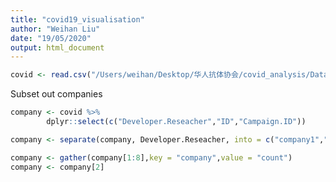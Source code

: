 ```yaml
---
title: "covid19_visualisation"
author: "Weihan Liu"
date: "19/05/2020"
output: html_document
---
```


```r

covid <- read.csv("/Users/weihan/Desktop/华人抗体协会/covid_analysis/Data/Covid19_Ab_Track.csv", header = TRUE, stringsAsFactors = FALSE)

```

Subset out companies
```r
company <- covid %>%
        dplyr::select(c("Developer.Reseacher","ID","Campaign.ID"))

company <- separate(company, Developer.Reseacher, into = c("company1","company2","company3","company4","company5","company6","company7","company8"),sep = "/")

company <- gather(company[1:8],key = "company",value = "count") 
company <- company[2]

```

